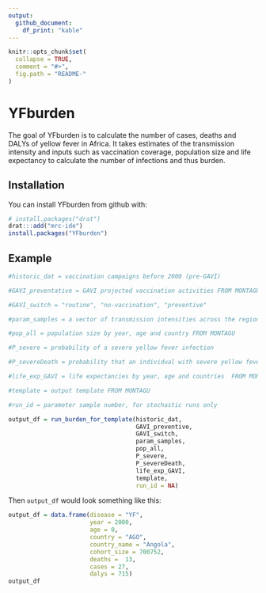 ```yaml
---
output: 
  github_document:
    df_print: "kable"
---
```


<!-- README.md is generated from README.Rmd. Please edit that file -->

```r
knitr::opts_chunk$set(
  collapse = TRUE,
  comment = "#>",
  fig.path = "README-"
)
```

# YFburden

The goal of YFburden is to calculate the number of cases, deaths and DALYs of yellow fever in Africa. It takes estimates of the transmission intensity
and inputs such as vaccination coverage, population size and life expectancy to calculate the number of infections and thus burden.

## Installation

You can install YFburden from github with:

```r
# install.packages("drat")
drat:::add("mrc-ide")
install.packages("YFburden")
```

## Example


```r
#historic_dat = vaccination campaigns before 2000 (pre-GAVI)

#GAVI_preventative = GAVI projected vaccination activities FROM MONTAGU

#GAVI_switch = "routine", "no-vaccination", "preventive"

#param_samples = a vector of transmission intensities across the region

#pop_all = population size by year, age and country FROM MONTAGU

#P_severe = probability of a severe yellow fever infection

#P_severeDeath = probability that an individual with severe yellow fever dies

#life_exp_GAVI = life expectancies by year, age and countries  FROM MONTAGU

#template = output template FROM MONTAGU

#run_id = parameter sample number, for stochastic runs only

output_df = run_burden_for_template(historic_dat,
                                    GAVI_preventive,
                                    GAVI_switch,
                                    param_samples,
                                    pop_all,
                                    P_severe,
                                    P_severeDeath,
                                    life_exp_GAVI,
                                    template,
                                    run_id = NA)
```

Then `output_df` would look something like this:

```r

output_df = data.frame(disease = "YF",
                       year = 2000,
                       age = 0,
                       country = "AGO",
                       country_name = "Angola",
                       cohort_size = 700752,
                       deaths =  13,
                       cases = 27,
                       dalys = 715)
output_df
```
